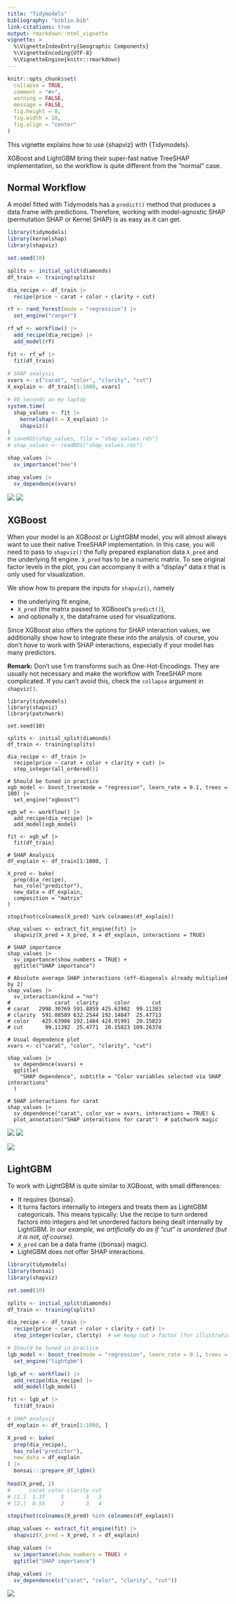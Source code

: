```yaml
---
title: "Tidymodels"
bibliography: "biblio.bib"
link-citations: true
output: rmarkdown::html_vignette
vignette: >
  %\VignetteIndexEntry{Geographic Components}
  %\VignetteEncoding{UTF-8}
  %\VignetteEngine{knitr::rmarkdown}
---
```


```r
knitr::opts_chunk$set(
  collapse = TRUE,
  comment = "#>",
  warning = FALSE,
  message = FALSE,
  fig.height = 8, 
  fig.width = 10,
  fig.align = "center"
)
```


This vignette explains how to use {shapviz} with {Tidymodels}. 

XGBoost and LightGBM bring their super-fast native TreeSHAP implementation, so the workflow is quite different from the "normal" case.

## Normal Workflow

A model fitted with Tidymodels has a `predict()` method that produces a data.frame with predictions. Therefore, working with model-agnostic SHAP (permutation SHAP or Kernel SHAP) is as easy as it can get.

```r
library(tidymodels)
library(kernelshap)
library(shapviz)

set.seed(10)

splits <- initial_split(diamonds)
df_train <- training(splits)

dia_recipe <- df_train |>
  recipe(price ~ carat + color + clarity + cut)

rf <- rand_forest(mode = "regression") |>
  set_engine("ranger")

rf_wf <- workflow() |>
  add_recipe(dia_recipe) |>
  add_model(rf)

fit <- rf_wf |>
  fit(df_train)
  
# SHAP analysis
xvars <- c("carat", "color", "clarity", "cut")
X_explain <- df_train[1:1000, xvars]

# 90 seconds on my laptop
system.time(
  shap_values <- fit |> 
    kernelshap(X = X_explain) |> 
    shapviz()
)
# saveRDS(shap_values, file = "shap_values.rds")
# shap_values <- readRDS("shap_values.rds")

shap_values |> 
  sv_importance("bee")

shap_values |> 
  sv_dependence(xvars)
``` 
![](../man/figures/VIGNETTE-tidy-rf-imp.png)
![](../man/figures/VIGNETTE-tidy-rf-dep.png)

## XGBoost

When your model is an XGBoost or LightGBM model, you will almost always want to use their native TreeSHAP implementation. In this case, you will need to pass to `shapviz()` the fully prepared explanation data `X_pred` and the underlying fit engine. `X_pred` has to be a numeric matrix. To see original factor levels in the plot, you can accompany it with a "display" data `X` that is only used for visualization.

We show how to prepare the inputs for `shapviz()`, namely

- the underlying fit engine,
- `X_pred` (the matrix passed to XGBoost's `predict()`),
- and optionally `X`, the dataframe used for visualizations.

Since XGBoost also offers the options for SHAP interaction values, we additionally show how to integrate these into the analysis.
of course, you don't *have* to work with SHAP interactions, especially if your model has many predictors.

**Remark:** Don't use 1:m transforms such as One-Hot-Encodings. They are usually not necessary and make the workflow with TreeSHAP more complicated. If you can't avoid this, check the `collapse` argument in `shapviz()`.

```
library(tidymodels)
library(shapviz)
library(patchwork)

set.seed(10)

splits <- initial_split(diamonds)
df_train <- training(splits)

dia_recipe <- df_train |>
  recipe(price ~ carat + color + clarity + cut) |> 
  step_integer(all_ordered())

# Should be tuned in practice
xgb_model <- boost_tree(mode = "regression", learn_rate = 0.1, trees = 100) |>
  set_engine("xgboost")

xgb_wf <- workflow() |>
  add_recipe(dia_recipe) |>
  add_model(xgb_model)

fit <- xgb_wf |>
  fit(df_train)

# SHAP Analysis
df_explain <- df_train[1:1000, ]

X_pred <- bake(
  prep(dia_recipe), 
  has_role("predictor"),
  new_data = df_explain,
  composition = "matrix"
)

stopifnot(colnames(X_pred) %in% colnames(df_explain))

shap_values <- extract_fit_engine(fit) |> 
  shapviz(X_pred = X_pred, X = df_explain, interactions = TRUE)

# SHAP importance
shap_values |> 
  sv_importance(show_numbers = TRUE) +
  ggtitle("SHAP importance")

# Absolute average SHAP interactions (off-diagonals already multiplied by 2)
shap_values |> 
  sv_interaction(kind = "no")
#              carat  clarity     color       cut
# carat   2998.30769 591.8859 425.63902  99.11383
# clarity  591.88589 632.2544 192.14847  25.47713
# color    425.63906 192.1484 424.91991  20.15823
# cut       99.11392  25.4771  20.15823 109.26374

# Usual dependence plot
xvars <- c("carat", "color", "clarity", "cut")

shap_values |> 
  sv_dependence(xvars) +
  ggtitle(
    "SHAP dependence", subtitle = "Color variables selected via SHAP interactions"
  )

# SHAP interactions for carat
shap_values |> 
  sv_dependence("carat", color_var = xvars, interactions = TRUE) &
  plot_annotation("SHAP interactions for carat")  # patchwork magic
```
![](../man/figures/VIGNETTE-tidy-xgb-imp.png)
![](../man/figures/VIGNETTE-tidy-xgb-dep.png)

![](../man/figures/VIGNETTE-tidy-xgb-inter.png)

## LightGBM

To work with LightGBM is quite similar to XGBoost, with small differences:

- It requires {bonsai}.
- It turns factors internally to integers and treats them as LightGBM categoricals. This means typically: Use the recipe to turn ordered factors into integers and let unordered factors being dealt internally by LightGBM. *In our example, we artificially do as if "cut" is unordered (but it is not, of course).*
- `X_pred` can be a data frame ({bonsai} magic).
- LightGBM does not offer SHAP interactions.

```r
library(tidymodels)
library(bonsai)
library(shapviz)

set.seed(10)

splits <- initial_split(diamonds)
df_train <- training(splits)

dia_recipe <- df_train |>
  recipe(price ~ carat + color + clarity + cut) |> 
  step_integer(color, clarity)  # we keep cut a factor (for illustration only)

# Should be tuned in practice
lgb_model <- boost_tree(mode = "regression", learn_rate = 0.1, trees = 100) |>
  set_engine("lightgbm")

lgb_wf <- workflow() |>
  add_recipe(dia_recipe) |>
  add_model(lgb_model)

fit <- lgb_wf |>
  fit(df_train)

# SHAP analysis
df_explain <- df_train[1:1000, ]

X_pred <- bake(
  prep(dia_recipe), 
  has_role("predictor"),
  new_data = df_explain
) |> 
  bonsai:::prepare_df_lgbm()
  
head(X_pred, 2)
#      carat color clarity cut
# [1,]  1.37     5       5   3
# [2,]  0.55     2       3   4

stopifnot(colnames(X_pred) %in% colnames(df_explain))

shap_values <- extract_fit_engine(fit) |> 
  shapviz(X_pred = X_pred, X = df_explain)

shap_values |> 
  sv_importance(show_numbers = TRUE) +
  ggtitle("SHAP importance")

shap_values |> 
  sv_dependence(c("carat", "color", "clarity", "cut"))
```
![](../man/figures/VIGNETTE-tidy-lgb-imp.png)
